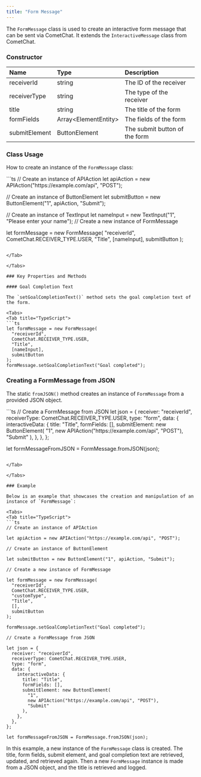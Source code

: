 ```yaml
---
title: "Form Message"
---
```


The `FormMessage` class is used to create an interactive form message that can be sent via CometChat. It extends the `InteractiveMessage` class from CometChat.

### Constructor

| Name          | Type                  | Description                   |
| :------------- | :--------------------- | :----------------------------- |
| receiverId    | string                | The ID of the receiver        |
| receiverType  | string                | The type of the receiver      |
| title         | string                | The title of the form         |
| formFields    | Array\<ElementEntity> | The fields of the form        |
| submitElement | ButtonElement         | The submit button of the form |

### Class Usage

How to create an instance of the `FormMessage` class:

<Tabs>
<Tab title="TypeScript">
```ts
// Create an instance of APIAction
let apiAction = new APIAction("https://example.com/api", "POST");

// Create an instance of ButtonElement
let submitButton = new ButtonElement("1", apiAction, "Submit");

// Create an instance of TextInput
let nameInput = new TextInput("1", "Please enter your name");
// Create a new instance of FormMessage

let formMessage = new FormMessage(
  "receiverId",
  CometChat.RECEIVER_TYPE.USER,
  "Title",
  [nameInput],
  submitButton
);
```

</Tab>

</Tabs>

### Key Properties and Methods

#### Goal Completion Text

The `setGoalCompletionText()` method sets the goal completion text of the form.

<Tabs>
<Tab title="TypeScript">
```ts
let formMessage = new FormMessage(
  "receiverId",
  CometChat.RECEIVER_TYPE.USER,
  "Title",
  [nameInput],
  submitButton
);
formMessage.setGoalCompletionText("Goal completed");
```

</Tab>

</Tabs>

### Creating a FormMessage from JSON

The static `fromJSON()` method creates an instance of `FormMessage` from a provided JSON object.

<Tabs>
<Tab title="TypeScript">
```ts
// Create a FormMessage from JSON
let json = {
  receiver: "receiverId",
  receiverType: CometChat.RECEIVER_TYPE.USER,
  type: "form",
  data: {
    interactiveData: {
      title: "Title",
      formFields: [],
      submitElement: new ButtonElement(
        "1",
        new APIAction("https://example.com/api", "POST"),
        "Submit"
      ),
    },
  },
};

let formMessageFromJSON = FormMessage.fromJSON(json);
```

</Tab>

</Tabs>

### Example

Below is an example that showcases the creation and manipulation of an instance of `FormMessage`:

<Tabs>
<Tab title="TypeScript">
```ts
// Create an instance of APIAction

let apiAction = new APIAction("https://example.com/api", "POST");

// Create an instance of ButtonElement

let submitButton = new ButtonElement("1", apiAction, "Submit");

// Create a new instance of FormMessage

let formMessage = new FormMessage(
  "receiverId",
  CometChat.RECEIVER_TYPE.USER,
  "customType",
  "Title",
  [],
  submitButton
);

formMessage.setGoalCompletionText("Goal completed");

// Create a FormMessage from JSON

let json = {
  receiver: "receiverId",
  receiverType: CometChat.RECEIVER_TYPE.USER,
  type: "form",
  data: {
    interactiveData: {
      title: "Title",
      formFields: [],
      submitElement: new ButtonElement(
        "1",
        new APIAction("https://example.com/api", "POST"),
        "Submit"
      ),
    },
  },
};

let formMessageFromJSON = FormMessage.fromJSON(json);
```

</Tab>

</Tabs>

In this example, a new instance of the `FormMessage` class is created. The title, form fields, submit element, and goal completion text are retrieved, updated, and retrieved again. Then a new `FormMessage` instance is made from a JSON object, and the title is retrieved and logged.
